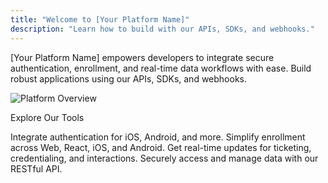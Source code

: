 ```yaml
---
title: "Welcome to [Your Platform Name]"
description: "Learn how to build with our APIs, SDKs, and webhooks."
---
```


[Your Platform Name] empowers developers to integrate secure authentication, enrollment, and real-time data workflows with ease. Build robust applications using our APIs, SDKs, and webhooks.

![Platform Overview](/images/platform-overview.png)

Explore Our Tools

<div className="grid grid-cols-2 gap-4">
<Card title="AuthKit SDK" icon="id-badge" color="#37B5AC" href="/authkit-sdk/overview">
  Integrate authentication for iOS, Android, and more.
</Card>

<Card title="EnrollKit SDK" icon="user-plus" color="#37B5AC" href="/enrollkit-sdk/overview">
  Simplify enrollment across Web, React, iOS, and Android.
</Card>

<Card title="Webhooks" icon="webhook" color="#37B5AC" href="/webhooks/overview">
  Get real-time updates for ticketing, credentialing, and interactions.
</Card>

<Card title="Access API" icon="code" color="#37B5AC" href="/access-api/overview">
  Securely access and manage data with our RESTful API.
</Card>

</div>